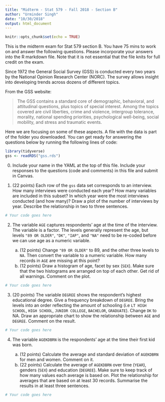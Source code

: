 ```yaml
---
title: "Midterm - Stat 579 - Fall 2018 - Section B"
author: "Urminder Singh"
date: "10/30/2018"
output: html_document
---
```


```r
knitr::opts_chunk$set(echo = TRUE)
```

This is the midterm exam for Stat 579 section B. You have 75 mins to work on and answer the following questions. Please incorporate your answers into the R markdown file. Note that it is not essential that the file knits for full credit on the exam.


Since 1972 the General Social Survey (GSS) is conducted every two years by the National Opinion Research Center (NORC).
The survey allows insight into developing trends across dozens of different topics. 

From the GSS website:

> The GSS contains a standard core of demographic, behavioral, and attitudinal questions, plus topics of special interest. Among the topics covered are civil liberties, crime and violence, intergroup tolerance, morality, national spending priorities, psychological well-being, social mobility, and stress and traumatic events.

Here we are focusing on some of these aspects. A file with the data is part of the folder you downloaded. You can get ready for answering the questions below by running the following lines of code:

```r
library(tidyverse)
gss <- readRDS("gss.rds")
```

0. Include your name in the YAML at the top of this file. Include your responses to the questions (code and comments) in this file and submit in Canvas. 

1. (22 points) Each row of the `gss` data set corresponds to an interview. How many interviews were conducted each year? How many variables are included in this subset? In which year were the most interviews conducted (and how many)? Draw a plot of the number of interviews by year. Describe the relationship in two to three sentences.

```r
# Your code goes here


```

2. The variable `AGE` captures respondents' age at the time of the interview. The variable is a factor. The levels generally represent the age, but levels `"89 OR OLDER"`, `"DK"`, `"IAP"`, and `"NA"` need to be re-coded before we can use age as a numeric variable. 

    a. (12 points) Change `"89 OR OLDER"` to 89, and the other three levels  to `NA`. Then convert the variable to a numeric variable. How many records in `AGE` are missing at this point?
    b. (12 points)  Draw a histogram of age,  facet by sex (`SEX`). Make sure that the two histograms are arranged on top of each other. Get rid of all warnings. Comment on the plot.

```r
# Your code goes here

```

3. (20 points) The variable `DEGREE` shows the respondent's highest educational degree.
Give a frequency breakdown of `DEGREE`. Bring the levels into an order reflecting the amount of schooling (i.e `LT HIGH SCHOOL`, `HIGH SCHOOL`, `JUNIOR COLLEGE`, `BACHELOR`, `GRADUATE`). Change `DK` to NA. 
Draw an appropriate chart to show the relationship between `AGE` and `DEGREE`. Comment on the result. 

```r
# Your code goes here
```

4. The variable `AGEKDBRN` is the respondents' age at the time their first kid was born. 

    a. (12 points) Calculate the average and standard deviation of `AGEKDBRN` for men and women. Comment on it. 
    b. (22 points) Calculate the average of `AGEKDBRN` over time (`YEAR`), genders (`SEX`) and education (`DEGREE`). Make sure to keep track of how many values each average is based on. Plot the relationship for averages that are based on at least 30 records. Summarise the results in at least three sentences.

```r
# Your code goes here
```


